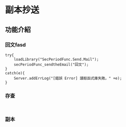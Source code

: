 # 副本抄送

## 功能介紹

### 回文fasd

```
try{
    loadLibrary("SecPeriodFunc.Send.Mail");
    secPeriodFunc_sendtheEmail("回文");
}
catch(e){
    Server.addErrLog("[錯誤 Error] 讀取函式庫失敗。" +e);
}
```

### 存查

```


```

### 副本

###
